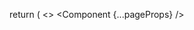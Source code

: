 
  return (
    <>
      <Component {...pageProps} />
      <Script
        id="umami"
        data-website-id="867d729e-a671-4adc-85b3-d0d510d995a6"
        src="https://umami.m9n.dev/umm.js"
      />
      <Script id="umami-events" src="https://static.m9n.dev/umami-events.js" />
    </>
  );
}
